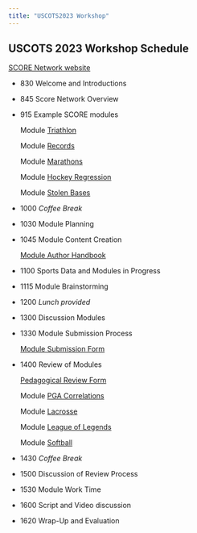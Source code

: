 ```yaml
---
title: "USCOTS2023 Workshop"
---
```


## USCOTS 2023 Workshop Schedule

[SCORE Network website](https://scorenetwork.org/){target="_blank"}

* 830  	Welcome and Introductions

* 845 	Score Network Overview  

* 915 	Example SCORE modules

  Module [Triathlon](https://isle.stat.cmu.edu/SCORE/ironman_triathlon/){target="_blank"}

  Module [Records](https://isle.stat.cmu.edu/SCORE/Unbreakable_Records_Baseball_Hits/){target="_blank"}

  Module [Marathons](https://isle.stat.cmu.edu/SCORE/Marathons_SCORE_Template/){target="_blank"}
  
  Module [Hockey Regression](https://isle.stat.cmu.edu/SCORE/NHLShots/){target="_blank"}
  
  Module [Stolen Bases](https://isle.stat.cmu.edu/SCORE/stolen-bases-module/){target="_blank"}


* 1000  _Coffee Break_

* 1030 	Module Planning

* 1045  Module Content Creation 

  [Module Author Handbook](https://docs.google.com/document/d/1Gsu3xy26gNeXPMGAGb9EpLi6D77mCoif01lMYqkHqEg/edit?usp=share_link){target="_blank"}

* 1100  Sports Data and Modules in Progress

* 1115  Module Brainstorming

* 1200  _Lunch provided_

* 1300  Discussion Modules

* 1330  Module Submission Process
  
  [Module Submission Form](https://docs.google.com/forms/d/e/1FAIpQLScvIGzM_Q66D1XHApMPY8Cfq3TRCT7MfQsbg6rUM8sO8jKNeg/viewform){target="_blank"}

* 1400  Review of Modules
  
  [Pedagogical Review Form ](https://forms.gle/yFux4dEkUQstSMfa7){target="_blank"}
  
  Module [PGA Correlations ](https://isle.stat.cmu.edu/SCORE/PGA_drive_putt){target="_blank"}
  
  Module [Lacrosse](https://isle.stat.cmu.edu/SCORE/lacrosse_nll_vs_pll){target="_blank"}
  
  Module [League of Legends](https://isle.stat.cmu.edu/SCORE/league_of_legends/){target="_blank"}

  Module [Softball](https://isle.stat.cmu.edu/SCORE/softball_merging_tables/){target="_blank"}


* 1430  _Coffee Break_

* 1500  Discussion of Review Process

* 1530  Module Work Time

* 1600  Script and Video discussion

* 1620  Wrap-Up and Evaluation



